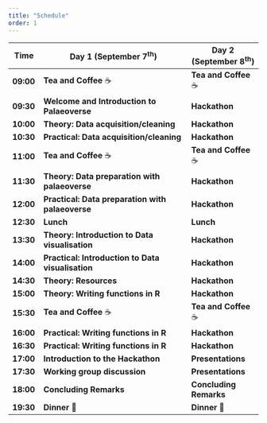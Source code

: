 ```yaml
---
title: "Schedule"
order: 1
---
```


| Time      | Day 1 (September 7^th^)                           | Day 2 (September 8^th^) |
|-----------|---------------------------------------------------|-------------------------|
| **09:00** | **Tea and Coffee** ☕                              | **Tea and Coffee** ☕   |
| **09:30** | **Welcome and Introduction to Palaeoverse**       | **Hackathon**           |
| **10:00** | **Theory: Data acquisition/cleaning**             | **Hackathon**           |
| **10:30** | **Practical: Data acquisition/cleaning**          | **Hackathon**           |
| **11:00** | **Tea and Coffee** ☕                             | **Tea and Coffee** ☕   |
| **11:30** | **Theory: Data preparation with palaeoverse**     | **Hackathon**           |
| **12:00** | **Practical: Data preparation with palaeoverse**  | **Hackathon**           |
| **12:30** | **Lunch**                                         | **Lunch**               |
| **13:30** | **Theory: Introduction to Data visualisation**    | **Hackathon**           |
| **14:00** | **Practical: Introduction to Data visualisation** | **Hackathon**           |
| **14:30** | **Theory: Resources**                             | **Hackathon**           |
| **15:00** | **Theory: Writing functions in R**                | **Hackathon**           |
| **15:30** | **Tea and Coffee** ☕                             | **Tea and Coffee** ☕   |
| **16:00** | **Practical: Writing functions in R**             | **Hackathon**           |
| **16:30** | **Practical: Writing functions in R**             | **Hackathon**           |
| **17:00** | **Introduction to the Hackathon**                 | **Presentations**       |
| **17:30** | **Working group discussion**                      | **Presentations**       |
| **18:00** | **Concluding Remarks**                            | **Concluding Remarks**  |
| **19:30** | **Dinner** 🥘                                     | **Dinner** 🥘           |


